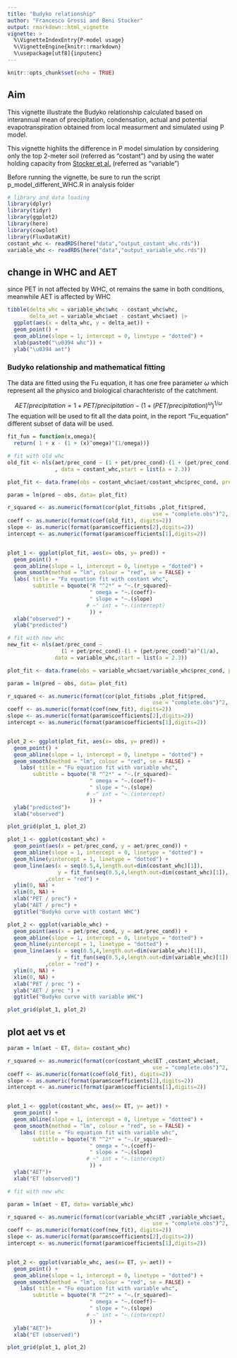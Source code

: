 ---
title: "Budyko relationship"
author: "Francesco Grossi and Beni Stocker"
output: rmarkdown::html_vignette
vignette: >
  %\VignetteIndexEntry{P-model usage}
  %\VignetteEngine{knitr::rmarkdown}
  %\usepackage[utf8]{inputenc}
---

```{r setup, include=FALSE}
knitr::opts_chunk$set(echo = TRUE)
```


## Aim

This vignette illustrate the Budyko relationship calculated based on interannual mean of precipitation, condensation, actual and potential evapotranspiration obtained from local measurment and simulated using P model.

This vignette highlits the difference in P model simulation by considering only the top 2-meter soil (referred as "costant") and by using the water holding capacity from [Stocker et al.](https://www.nature.com/articles/s41561-023-01125-2#ref-CR1) (referred as "variable")

Before running the vignette, be sure to run the script p_model_different_WHC.R in analysis folder

```{r}
# library and data loading
library(dplyr)
library(tidyr)
library(ggplot2)
library(here)
library(cowplot)
library(FluxDataKit)
costant_whc <- readRDS(here("data","output_costant_whc.rds"))
variable_whc <- readRDS(here("data","output_variable_whc.rds"))
```
## change in WHC and AET

since PET in not affected by WHC, ot remains the same in both conditions, meanwhile AET is affected by WHC

```{r}
tibble(delta_whc = variable_whc$whc - costant_whc$whc, 
       delta_aet = variable_whc$aet - costant_whc$aet) |>
  ggplot(aes(x = delta_whc, y = delta_aet)) +
  geom_point() +
  geom_abline(slope = 1, intercept = 0, linetype = "dotted") +
  xlab(paste0("\u0394 whc")) +
  ylab("\u0394 aet")
```

### Budyko relationship and mathematical fitting

The data are fitted using the Fu equation, it has one free parameter $\omega$ which represent all the physico and biological charachteristc of the catchment.

$$
AET/precipitation = 1 + PET/precipitation - (1 + (PET/precipitation)^\omega)^{1/\omega}
$$
The equation will be used to fit all the data point, in the report "Fu_equation" 
different subset of data will be used.

```{r}
fit_fun = function(x,omega){
  return( 1 + x - (1 + (x)^omega)^(1/omega))}
```

```{r}
# fit with old whc
old_fit <- nls(aet/prec_cond ~ (1 + pet/prec_cond)-(1 + (pet/prec_cond)^a)^(1/a)
               , data = costant_whc,start = list(a = 2.3))

plot_fit <- data.frame(obs = costant_whc$aet/costant_whc$prec_cond, pred= fit_fun(costant_whc$pet/costant_whc$prec_cond, coef(old_fit)))

param = lm(pred ~ obs, data= plot_fit)

r_squared <- as.numeric(format(cor(plot_fit$obs ,plot_fit$pred, 
                                              use = "complete.obs")^2, digits=2))
coeff <- as.numeric(format(coef(old_fit), digits=2))
slope <- as.numeric(format(param$coefficients[2],digits=2))
intercept <- as.numeric(format(param$coefficients[1],digits=2))


plot_1 <- ggplot(plot_fit, aes(x= obs, y= pred)) +
  geom_point() +
  geom_abline(slope = 1, intercept = 0, linetype = "dotted") +
  geom_smooth(method = "lm", colour = "red", se = FALSE) + 
  labs( title = "Fu equation fit with costant whc", 
        subtitle = bquote("R "^2*" = "~.(r_squared)~
                          " omega = "~.(coeff)~
                          " slope = "~.(slope)
                         # ~" int = "~.(intercept)
                          )) +
  xlab("observed") +
  ylab("predicted")

# fit with new whc
new_fit <- nls(aet/prec_cond ~ 
                 (1 + pet/prec_cond)-(1 + (pet/prec_cond)^a)^(1/a), 
               data = variable_whc,start = list(a = 2.3))

plot_fit <- data.frame(obs = variable_whc$aet/variable_whc$prec_cond, pred= fit_fun(variable_whc$pet/variable_whc$prec_cond, coef(new_fit)))

param = lm(pred ~ obs, data= plot_fit)

r_squared <- as.numeric(format(cor(plot_fit$obs ,plot_fit$pred, 
                                              use = "complete.obs")^2, digits=2))
coeff <- as.numeric(format(coef(new_fit), digits=2))
slope <- as.numeric(format(param$coefficients[2],digits=2))
intercept <- as.numeric(format(param$coefficients[1],digits=2))


plot_2 <- ggplot(plot_fit, aes(x= obs, y= pred)) +
  geom_point() +
  geom_abline(slope = 1, intercept = 0, linetype = "dotted") +
  geom_smooth(method = "lm", colour = "red", se = FALSE) + 
    labs( title = "Fu equation fit with variable whc", 
        subtitle = bquote("R "^2*" = "~.(r_squared)~
                          " omega = "~.(coeff)~
                          " slope = "~.(slope)
                         # ~" int = "~.(intercept)
                          )) +
  ylab("predicted")+
  xlab("observed")

plot_grid(plot_1, plot_2)
```

```{r}
plot_1 <- ggplot(costant_whc) +
  geom_point(aes(x = pet/prec_cond, y = aet/prec_cond)) +
  geom_abline(slope = 1, intercept = 0, linetype = "dotted") +
  geom_hline(yintercept = 1, linetype = "dotted") +
  geom_line(aes(x = seq(0.5,4,length.out=dim(costant_whc)[1]),
                y = fit_fun(seq(0.5,4,length.out=dim(costant_whc)[1]), coef(old_fit)))
            ,color = "red") +
  ylim(0, NA) +
  xlim(0, NA) + 
  xlab("PET / prec") +
  ylab("AET / prec") + 
  ggtitle("Budyko curve with costant WHC")

plot_2 <- ggplot(variable_whc) +
  geom_point(aes(x = pet/prec_cond, y = aet/prec_cond)) +
  geom_abline(slope = 1, intercept = 0, linetype = "dotted") +
  geom_hline(yintercept = 1, linetype = "dotted") +
  geom_line(aes(x = seq(0.5,4,length.out=dim(variable_whc)[1]),
                y = fit_fun(seq(0.5,4,length.out=dim(variable_whc)[1]), coef(new_fit)))
            ,color = "red") +
  ylim(0, NA) +
  xlim(0, NA) + 
  xlab("PET / prec ") +
  ylab("AET / prec ") + 
  ggtitle("Budyko curve with variable WHC")

plot_grid(plot_1, plot_2)
```


## plot aet vs et


```{r}
param = lm(aet ~ ET, data= costant_whc)

r_squared <- as.numeric(format(cor(costant_whc$ET ,costant_whc$aet, 
                                              use = "complete.obs")^2, digits=2))
coeff <- as.numeric(format(coef(old_fit), digits=2))
slope <- as.numeric(format(param$coefficients[2],digits=2))
intercept <- as.numeric(format(param$coefficients[1],digits=2))


plot_1 <- ggplot(costant_whc, aes(x= ET, y= aet)) +
  geom_point() +
  geom_abline(slope = 1, intercept = 0, linetype = "dotted") +
  geom_smooth(method = "lm", colour = "red", se = FALSE) + 
    labs( title = "Fu equation fit with variable whc", 
        subtitle = bquote("R "^2*" = "~.(r_squared)~
                          " omega = "~.(coeff)~
                          " slope = "~.(slope)
                         # ~" int = "~.(intercept)
                          )) +
  ylab("AET")+
  xlab("ET (observed)")

# fit with new whc

param = lm(aet ~ ET, data= variable_whc)

r_squared <- as.numeric(format(cor(variable_whc$ET ,variable_whc$aet, 
                                              use = "complete.obs")^2, digits=2))
coeff <- as.numeric(format(coef(new_fit), digits=2))
slope <- as.numeric(format(param$coefficients[2],digits=2))
intercept <- as.numeric(format(param$coefficients[1],digits=2))


plot_2 <- ggplot(variable_whc, aes(x= ET, y= aet)) +
  geom_point() +
  geom_abline(slope = 1, intercept = 0, linetype = "dotted") +
  geom_smooth(method = "lm", colour = "red", se = FALSE) + 
    labs( title = "Fu equation fit with variable whc", 
        subtitle = bquote("R "^2*" = "~.(r_squared)~
                          " omega = "~.(coeff)~
                          " slope = "~.(slope)
                         # ~" int = "~.(intercept)
                          )) +
  ylab("AET")+
  xlab("ET (observed)")

plot_grid(plot_1, plot_2)
```
